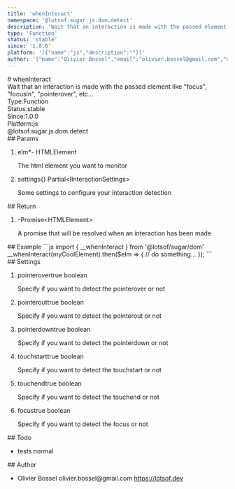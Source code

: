 ```yaml
---
title: 'whenInteract'
namespace: '@lotsof.sugar.js.dom.detect'
description: 'Wait that an interaction is made with the passed element like &quot;focus&quot;, &quot;focusIn&quot;, &quot;pointerover&quot;, etc...'
type: 'Function'
status: 'stable'
since: '1.0.0'
platform: '[{"name":"js","description":""}]'
author: '{"name":"Olivier Bossel","email":"olivier.bossel@gmail.com","url":"https://lotsof.dev"}'
---
```

<div class="docmap-mdx">
# whenInteract
<div class="_description typo-lead typo-format">
Wait that an interaction is made with the passed element like &quot;focus&quot;, &quot;focusIn&quot;, &quot;pointerover&quot;, etc...
</div>
<div class="_metas">
<div class="_type"><span class="_type-label">Type:</span><span class="_type-value">Function</span></div>
<div class="_status"><span class="_status-label">Status:</span><span class="_status-value -stable">stable</span></div>
<div class="_since"><span class="_since-label">Since:</span><span class="_since-value">1.0.0</span></div>
<div class="_platform"><span class="_platform-label">Platform:</span><span class="_platform-value -js">js</span></div>
</div>
<div class="_namespace">@lotsof.sugar.js.dom.detect</div>
<div class="_params">
## Params
<ol class="_list">
<li class="_item">
<span class="_name">elm<span class="_required">*</span></span><span class="_default">-</span> <span class="_type">HTMLElement</span>
<p class="_description">The html element you want to monitor</p>
</li>
<li class="_item">
<span class="_name">settings</span><span class="_default">&lcub;&rcub;</span> <span class="_type">Partial&lt;IInteractionSettings&gt;</span>
<p class="_description">Some settings to configure your interaction detection</p>
</li>
</ol>
</div>
<div class="_return">
## Return
<ol class="_list">
<li class="_item">
<span class="_default">-</span><span class="_type">Promise&lt;HTMLElement&gt;</span>
<p class="_description">A promise that will be resolved when an interaction has been made</p>
</li>
</ol>
</div>
<div class="_examples">
## Example
```js
import { __whenInteract } from '@lotsof/sugar/dom'
__whenInteract(myCoolElement).then($elm => {
     // do something...
});
```
</div>
<div class="_settings">
## Settings
<ol class="_list">
<li class="_item">
<span class="_name">pointerover</span><span class="_default">true</span> <span class="_type">boolean</span>
<p class="_description">Specify if you want to detect the pointerover or not</p>
</li>
<li class="_item">
<span class="_name">pointerout</span><span class="_default">true</span> <span class="_type">boolean</span>
<p class="_description">Specify if you want to detect the pointerout or not</p>
</li>
<li class="_item">
<span class="_name">pointerdown</span><span class="_default">true</span> <span class="_type">boolean</span>
<p class="_description">Specify if you want to detect the pointerdown or not</p>
</li>
<li class="_item">
<span class="_name">touchstart</span><span class="_default">true</span> <span class="_type">boolean</span>
<p class="_description">Specify if you want to detect the touchstart or not</p>
</li>
<li class="_item">
<span class="_name">touchend</span><span class="_default">true</span> <span class="_type">boolean</span>
<p class="_description">Specify if you want to detect the touchend or not</p>
</li>
<li class="_item">
<span class="_name">focus</span><span class="_default">true</span> <span class="_type">boolean</span>
<p class="_description">Specify if you want to detect the focus or not</p>
</li>
</ol>
</div>
<div class="_todo">
## Todo
<ul class="_list">
<li class="_item">
<span class="_description">tests</span>
<span class="_priority -normal">normal</span>
</li>
</ul>
</div>
<div class="_author">
## Author
<ul class="_list">
<li class="_item">
<span class="_name">Olivier Bossel</span>
<span class="_email">olivier.bossel@gmail.com</span>
<a href="https://lotsof.dev" target="_blank" class="_url">https://lotsof.dev</a>
</li>
</ul>
</div>
</div>
